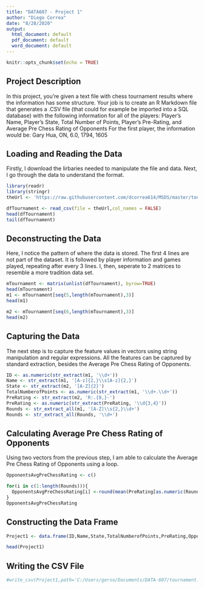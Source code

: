 ---
title: "DATA607 - Project 1"
author: "Diego Correa"
date: "8/28/2020"
output:
  html_document: default
  pdf_document: default
  word_document: default
---

```{r setup, include=FALSE}
knitr::opts_chunk$set(echo = TRUE)
```

## Project Description

In this project, you’re given a text file with chess tournament results where the information has some structure. Your
job is to create an R Markdown file that generates a .CSV file (that could for example be imported into a SQL database)
with the following information for all of the players:
Player’s Name, Player’s State, Total Number of Points, Player’s Pre-Rating, and Average Pre Chess Rating of Opponents
For the first player, the information would be:
Gary Hua, ON, 6.0, 1794, 1605


## Loading and Reading the Data
Firstly, I download the lirbaries needed to manipulate the file and data. Next, I go through the data to understand the format.

```{r cars}
library(readr)
library(stringr)
theUrl <- 'https://raw.githubusercontent.com/dcorrea614/MSDS/master/tournamentinfo.txt'

dfTournament <- read_csv(file = theUrl,col_names = FALSE)
head(dfTournament)
tail(dfTournament)
```

## Deconstructing the Data

Here, I notice the pattern of where the data is stored.  The first 4 lines are not part of the dataset.  It is followed by player information and games played, repeating after every 3 lines.  I, then, seperate to 2 matrices to resemble a more tradition data set.

```{r}
mTournament <- matrix(unlist(dfTournament), byrow=TRUE)
head(mTournament)
m1 <- mTournament[seq(5,length(mTournament),3)]
head(m1)

m2 <- mTournament[seq(6,length(mTournament),3)]
head(m2)
```

## Capturing the Data

The next step is to capture the feature values in vectors using string manipulation and regular expressions.  All the features can be captured by standard extraction, besides the Average Pre Chess Rating of Opponents.

```{r warning=FALSE}
ID <- as.numeric(str_extract(m1, '\\d+'))
Name <- str_extract(m1, '[A-z]{2,}\\s[A-z]{2,}')
State <- str_extract(m2, '[A-Z]{2}')
TotalNumberofPoints <- as.numeric(str_extract(m1, '\\d+.\\d+'))
PreRating <- str_extract(m2, 'R:.{8,}-')
PreRating <- as.numeric(str_extract(PreRating, '\\d{3,4}'))
Rounds <- str_extract_all(m1, '[A-Z]\\s{2,}\\d+')
Rounds <- str_extract_all(Rounds, '\\d+')

```

## Calculating Average Pre Chess Rating of Opponents

Using two vectors from the previous step, I am able to calculate the Average Pre Chess Rating of Opponents using a loop.

```{r}
OpponentsAvgPreChessRating <- c()

for(i in c(1:length(Rounds))){
  OpponentsAvgPreChessRating[i] <-round(mean(PreRating[as.numeric(Rounds[[i]])]),0)
}
OpponentsAvgPreChessRating

```

## Constructing the Data Frame

```{r}
Project1 <- data.frame(ID,Name,State,TotalNumberofPoints,PreRating,OpponentsAvgPreChessRating)

head(Project1)


```

## Writing the CSV File

```{r}
#write_csv(Project1,path='C:/Users/gerso/Documents/DATA-607/tournament.csv')
```

